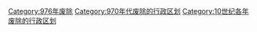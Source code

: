 [[Category:976年废除|Category:976年废除]]
[[Category:970年代废除的行政区划|Category:970年代废除的行政区划]]
[[Category:10世纪各年废除的行政区划|Category:10世纪各年废除的行政区划]]